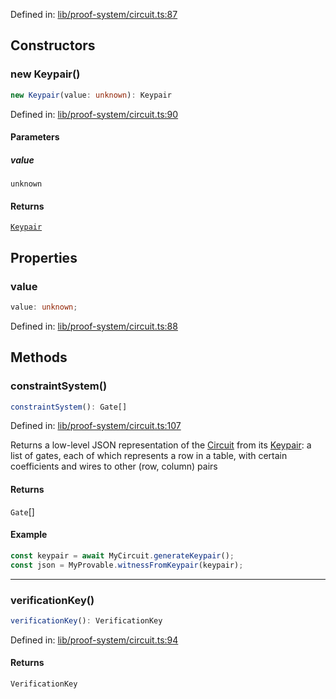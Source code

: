 Defined in: [lib/proof-system/circuit.ts:87](https://github.com/o1-labs/o1js/blob/df1ff77af12d7cbbed4a6167f02815fad4f0dceb/src/lib/proof-system/circuit.ts#L87)

## Constructors

### new Keypair()

```ts
new Keypair(value: unknown): Keypair
```

Defined in: [lib/proof-system/circuit.ts:90](https://github.com/o1-labs/o1js/blob/df1ff77af12d7cbbed4a6167f02815fad4f0dceb/src/lib/proof-system/circuit.ts#L90)

#### Parameters

##### value

`unknown`

#### Returns

[`Keypair`](Keypair.mdx)

## Properties

### value

```ts
value: unknown;
```

Defined in: [lib/proof-system/circuit.ts:88](https://github.com/o1-labs/o1js/blob/df1ff77af12d7cbbed4a6167f02815fad4f0dceb/src/lib/proof-system/circuit.ts#L88)

## Methods

### constraintSystem()

```ts
constraintSystem(): Gate[]
```

Defined in: [lib/proof-system/circuit.ts:107](https://github.com/o1-labs/o1js/blob/df1ff77af12d7cbbed4a6167f02815fad4f0dceb/src/lib/proof-system/circuit.ts#L107)

Returns a low-level JSON representation of the [Circuit](Circuit.mdx) from its [Keypair](Keypair.mdx):
a list of gates, each of which represents a row in a table, with certain coefficients and wires to other (row, column) pairs

#### Returns

`Gate`[]

#### Example

```ts
const keypair = await MyCircuit.generateKeypair();
const json = MyProvable.witnessFromKeypair(keypair);
```

***

### verificationKey()

```ts
verificationKey(): VerificationKey
```

Defined in: [lib/proof-system/circuit.ts:94](https://github.com/o1-labs/o1js/blob/df1ff77af12d7cbbed4a6167f02815fad4f0dceb/src/lib/proof-system/circuit.ts#L94)

#### Returns

`VerificationKey`
